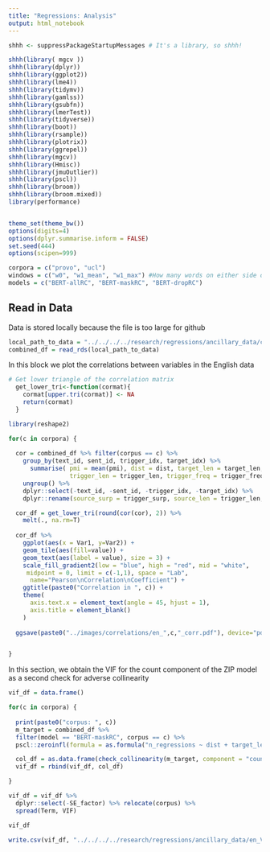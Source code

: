 ```yaml
---
title: "Regressions: Analysis"
output: html_notebook
---
```


```r
shhh <- suppressPackageStartupMessages # It's a library, so shhh!

shhh(library( mgcv ))
shhh(library(dplyr))
shhh(library(ggplot2))
shhh(library(lme4))
shhh(library(tidymv))
shhh(library(gamlss))
shhh(library(gsubfn))
shhh(library(lmerTest))
shhh(library(tidyverse))
shhh(library(boot))
shhh(library(rsample))
shhh(library(plotrix))
shhh(library(ggrepel))
shhh(library(mgcv))
shhh(library(Hmisc))
shhh(library(jmuOutlier))
shhh(library(pscl))
shhh(library(broom))
shhh(library(broom.mixed))
library(performance)


theme_set(theme_bw())
options(digits=4)
options(dplyr.summarise.inform = FALSE)
set.seed(444)
options(scipen=999)

corpora = c("provo", "ucl")
windows = c("w0", "w1_mean", "w1_max") #How many words on either side of the target do we integrate into the analysis?
models = c("BERT-allRC", "BERT-maskRC", "BERT-dropRC")
```

## Read in Data

Data is stored locally because the file is too large for github

```r

local_path_to_data = "../../../../research/regressions/ancillary_data/combined_df_raw.csv"
combined_df = read_rds(local_path_to_data)

```

In this block we plot the correlations between variables in the English data

```r

# Get lower triangle of the correlation matrix
  get_lower_tri<-function(cormat){
    cormat[upper.tri(cormat)] <- NA
    return(cormat)
  }

library(reshape2)

for(c in corpora) {
  
  cor = combined_df %>% filter(corpus == c) %>%
    group_by(text_id, sent_id, trigger_idx, target_idx) %>%
      summarise( pmi = mean(pmi), dist = dist, target_len = target_len, target_freq = target_freq, target_surp = target_surp, 
                 trigger_len = trigger_len, trigger_freq = trigger_freq, trigger_surp = trigger_surp)  %>%
    ungroup() %>%
    dplyr::select(-text_id, -sent_id, -trigger_idx, -target_idx) %>%
    dplyr::rename(source_surp = trigger_surp, source_len = trigger_len, source_freq = trigger_freq)

  cor_df = get_lower_tri(round(cor(cor), 2)) %>%
    melt(., na.rm=T)
  
  cor_df %>% 
    ggplot(aes(x = Var1, y=Var2)) +
    geom_tile(aes(fill=value)) +
    geom_text(aes(label = value), size = 3) +
    scale_fill_gradient2(low = "blue", high = "red", mid = "white", 
     midpoint = 0, limit = c(-1,1), space = "Lab", 
      name="Pearson\nCorrelation\nCoefficient") +
    ggtitle(paste0("Correlation in ", c)) +
    theme(
      axis.text.x = element_text(angle = 45, hjust = 1),
      axis.title = element_blank()
    )
  
  ggsave(paste0("../images/correlations/en_",c,"_corr.pdf"), device="pdf", width = 7, height = 4.5)


}

```


In this section, we obtain the VIF for the count component of the ZIP model as a second check for adverse collinearity

```r

vif_df = data.frame()

for(c in corpora) {
  
  print(paste0("corpus: ", c))
  m_target = combined_df %>%
  filter(model == "BERT-maskRC", corpus == c) %>%
  pscl::zeroinfl(formula = as.formula("n_regressions ~ dist + target_len + target_freq + target_surp + trigger_len + trigger_freq + trigger_surp + pmi"), data = .)

  col_df = as.data.frame(check_collinearity(m_target, component = "count") %>% mutate(corpus = c))
  vif_df = rbind(vif_df, col_df)

}

vif_df = vif_df %>%
  dplyr::select(-SE_factor) %>% relocate(corpus) %>%
  spread(Term, VIF)

vif_df

write.csv(vif_df, "../../../../research/regressions/ancillary_data/en_VIF.csv")

```




